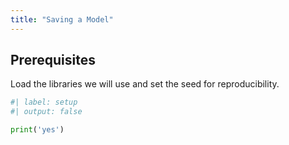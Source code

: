 ```yaml
---
title: "Saving a Model"
---
```


## Prerequisites
Load the libraries we will use and set the seed for reproducibility.
```python
#| label: setup
#| output: false

print('yes')
```

